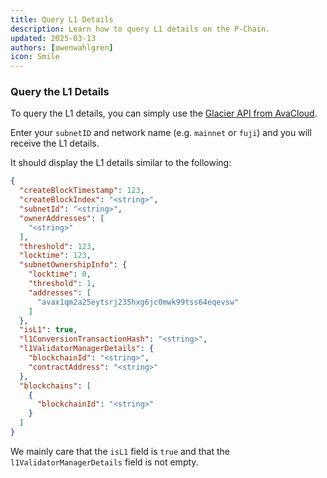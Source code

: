 ```yaml
---
title: Query L1 Details
description: Learn how to query L1 details on the P-Chain.
updated: 2025-03-13
authors: [owenwahlgren]
icon: Smile
---
```



### Query the L1 Details

To query the L1 details, you can simply use the [Glacier API from AvaCloud](https://developers.avacloud.io/data-api/primary-network/get-subnet-details-by-id).

Enter your `subnetID` and network name (e.g. `mainnet` or `fuji`) and you will receive the L1 details.

It should display the L1 details similar to the following:

```json 
{
  "createBlockTimestamp": 123,
  "createBlockIndex": "<string>",
  "subnetId": "<string>",
  "ownerAddresses": [
    "<string>"
  ],
  "threshold": 123,
  "locktime": 123,
  "subnetOwnershipInfo": {
    "locktime": 0,
    "threshold": 1,
    "addresses": [
      "avax1qm2a25eytsrj235hxg6jc0mwk99tss64eqevsw"
    ]
  },
  "isL1": true,
  "l1ConversionTransactionHash": "<string>",
  "l1ValidatorManagerDetails": {
    "blockchainId": "<string>",
    "contractAddress": "<string>"
  },
  "blockchains": [
    {
      "blockchainId": "<string>"
    }
  ]
}
```

We mainly care that the `isL1` field is `true` and that the `l1ValidatorManagerDetails` field is not empty.
